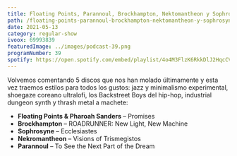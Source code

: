 ```yaml
---
title: Floating Points, Parannoul, Brockhampton, Nektomantheon y Sophrosyne
path: /floating-points-parannoul-brockhampton-nektomantheon-y-sophrosyne
date: 2021-05-13
category: regular-show
ivoox: 69993839
featuredImage: ../images/podcast-39.png
programNumber: 39
spotify: https://open.spotify.com/embed/playlist/4o4M3FlzK6RkkDlJ2HqcCV
---
```


Volvemos comentando 5 discos que nos han molado últimamente y esta vez traemos estilos para todos los gustos: jazz y minimalismo experimental, shoegaze coreano ultralofi, los Backstreet Boys del hip-hop, industrial dungeon synth y thrash metal a machete:

*   **Floating Points &amp; Pharoah Sanders** – Promises
*   **Brockhampton** – ROADRUNNER: New Light, New Machine
*   **Sophrosyne** – Ecclesiastes
*   **Nekromantheon** – Visions of Trismegistos
*   **Parannoul** – To See the Next Part of the Dream
